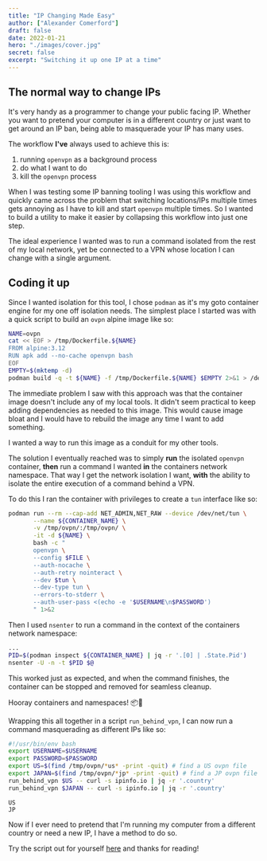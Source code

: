 ```yaml
---
title: "IP Changing Made Easy"
author: ["Alexander Comerford"]
draft: false
date: 2022-01-21
hero: "./images/cover.jpg"
secret: false
excerpt: "Switching it up one IP at a time"
---
```


## The normal way to change IPs

It's very handy as a programmer to change your public facing IP. Whether you
want to pretend your computer is in a different country or just want to get
around an IP ban, being able to masquerade your IP has many uses.

The workflow **I've** always used to achieve this is:

1.  running `openvpn` as a background process
2.  do what I want to do
3.  kill the `openvpn` process

When I was testing some IP banning tooling I was using this workflow and
quickly came across the problem that switching locations/IPs multiple times
gets annoying as I have to kill and start `openvpn` multiple times. So I
wanted to build a utility to make it easier by collapsing this workflow into
just one step.

The ideal experience I wanted was to run a command isolated from the
rest of my local network, yet be connected to a VPN whose location I can
change with a single argument.


## Coding it up

Since I wanted isolation for this tool, I chose `podman` as it's my goto
container engine for my one off isolation needs. The simplest place I started
was with a quick script to build an `ovpn` alpine image like so:

```bash
NAME=ovpn
cat << EOF > /tmp/Dockerfile.${NAME}
FROM alpine:3.12
RUN apk add --no-cache openvpn bash
EOF
EMPTY=$(mktemp -d)
podman build -q -t ${NAME} -f /tmp/Dockerfile.${NAME} $EMPTY 2>&1 > /dev/null
```

The immediate problem I saw with this approach was that the container image
doesn't include any of my local tools. It didn't seem practical to keep
adding dependencies as needed to this image. This would cause image bloat and
I would have to rebuild the image any time I want to add something.

I wanted a way to run this image as a conduit for my other tools.

The solution I eventually reached was to simply **run** the isolated `openvpn`
container, **then** run a command I wanted **in** the containers network
namespace. That way I get the network isolation I want, **with** the ability to
isolate the entire execution of a command behind a VPN.

To do this I ran the container with privileges to create a `tun` interface
like so:

```bash
podman run --rm --cap-add NET_ADMIN,NET_RAW --device /dev/net/tun \
       --name ${CONTAINER_NAME} \
       -v /tmp/ovpn/:/tmp/ovpn/ \
       -it -d ${NAME} \
       bash -c "
       openvpn \
       --config $FILE \
       --auth-nocache \
       --auth-retry nointeract \
       --dev $tun \
       --dev-type tun \
       --errors-to-stderr \
       --auth-user-pass <(echo -e '$USERNAME\n$PASSWORD')
       " 1>&2
```

Then I used `nsenter` to run a command in the context of the containers
network namespace:

```bash
...
PID=$(podman inspect ${CONTAINER_NAME} | jq -r '.[0] | .State.Pid')
nsenter -U -n -t $PID $@
```

This worked just as expected, and when the command finishes, the container can
be stopped and removed for seamless cleanup.

Hooray containers and namespaces! 📦🎊

Wrapping this all together in a script `run_behind_vpn`, I can now run a
command masquerading as different IPs like so:

```bash
#!/usr/bin/env bash
export USERNAME=$USERNAME
export PASSWORD=$PASSWORD
export US=$(find /tmp/ovpn/*us* -print -quit) # find a US ovpn file
export JAPAN=$(find /tmp/ovpn/*jp* -print -quit) # find a JP ovpn file
run_behind_vpn $US -- curl -s ipinfo.io | jq -r '.country'
run_behind_vpn $JAPAN -- curl -s ipinfo.io | jq -r '.country'
```

```text
US
JP
```

Now if I ever need to pretend that I'm running my computer from a different
country or need a new IP, I have a method to do so.

Try the script out for yourself [here](https://github.com/cmrfrd/dotfiles/blob/master/scripts/run_behind_vpn) and thanks for reading!
